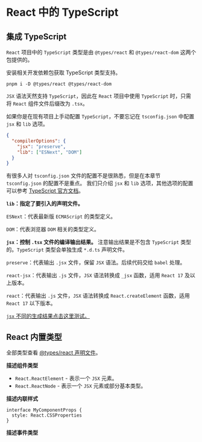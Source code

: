 # React 中的 TypeScript

## 集成 TypeScript

`React` 项目中的 `TypeScript` 类型是由 `@types/react` 和 `@types/react-dom` 这两个包提供的。

安装相关开发依赖包获取 TypeScript 类型支持。

```shell
pnpm i -D @types/react @types/react-dom
```

`JSX` 语法天然支持 `TypeScript`，因此在 `React` 项目中使用 `TypeScript` 时，只需将 `React` 组件文件后缀改为 `.tsx`。

如果你是在现有项目上手动配置 `TypeScript`，不要忘记在 `tsconfig.json` 中配置 `jsx` 和 `lib` 选项。

```json
{
  "compilerOptions": {
    "jsx": "preserve",
    "lib": ["ESNext", "DOM"]
  }
}
```

有很多人对 `tsconfig.json` 文件的配置不是很熟悉，但是在本章节 `tsconfig.json` 的配置不是重点。
我们只介绍 `jsx` 和 `lib` 选项，其他选项的配置可以参考 [TypeScript 官方文档](https://www.typescriptlang.org/zh/tsconfig)。

**`lib`：指定了要引入的声明文件。**

`ESNext`：代表最新版 `ECMAScript` 的类型定义。

`DOM`：代表浏览器 `DOM` 相关的类型定义。

**`jsx`：控制 `.tsx` 文件的编译输出结果。** 注意输出结果是不包含 `TypeScript` 类型的。`TypeScript` 类型会单独生成 `*.d.ts` 声明文件。

`preserve`：代表输出 `.jsx` 文件，保留 `JSX` 语法。后续代码交给 `babel` 处理。

`react-jsx`：代表输出 `.js` 文件，`JSX` 语法转换成 `_jsx` 函数，适用 `React 17` 及以上版本。

`react`：代表输出 `.js` 文件，`JSX` 语法转换成 `React.createElement` 函数，适用 `React 17` 以下版本。

[`jsx` 不同的生成结果点击这里测试。](https://www.typescriptlang.org/zh/play?noImplicitAny=false&jsx=1&pretty=true&filetype=ts#code/JYOwLgpgTgZghgYwgAgEIFcxgPYgApTYAOAzsgN4BQyyuAwgDbAIDWAXMgBQCUyAvAD5kAN2zAAJgG5qyBAAtgDcVAggOAUQYQAtqrCUAvpUoJcJMGkw4Q-LuVohGzFgBpZCpSpsGOGLLgJiEl5BChkVMHQoG04ZGgAeACMrXAcnVj5yeiZWAwE4mgp5RWVVI0LkeIB6ZP8QfJpuaQNpIA)

## React 内置类型

全部类型查看 [@types/react 声明文件](https://github.com/DefinitelyTyped/DefinitelyTyped/blob/master/types/react/index.d.ts)。

**描述组件类型**

- `React.ReactElement` - 表示一个 `JSX` 元素。
- `React.ReactNode` - 表示一个 `JSX` 元素或部分基本类型。

**描述内联样式**

```tsx
interface MyComponentProps {
  style: React.CSSProperties
}
```

**描述事件类型**
